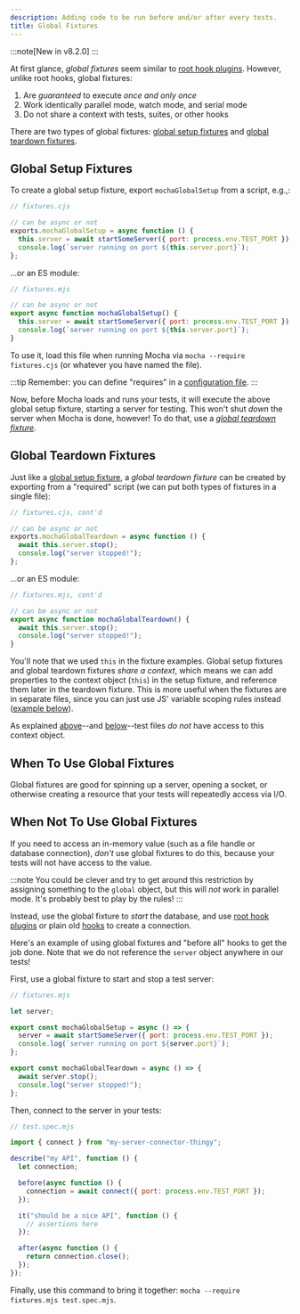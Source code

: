 ```yaml
---
description: Adding code to be run before and/or after every tests.
title: Global Fixtures
---
```


:::note[New in v8.2.0]
:::

At first glance, _global fixtures_ seem similar to [root hook plugins](/features/root-hook-plugins).
However, unlike root hooks, global fixtures:

1. Are _guaranteed_ to execute _once and only once_
1. Work identically parallel mode, watch mode, and serial mode
1. Do not share a context with tests, suites, or other hooks

There are two types of global fixtures: [global setup fixtures](#global-setup-fixtures) and [global teardown fixtures](#global-teardown-fixtures).

## Global Setup Fixtures

To create a global setup fixture, export `mochaGlobalSetup` from a script, e.g.,:

```js
// fixtures.cjs

// can be async or not
exports.mochaGlobalSetup = async function () {
  this.server = await startSomeServer({ port: process.env.TEST_PORT });
  console.log(`server running on port ${this.server.port}`);
};
```

...or an ES module:

```js
// fixtures.mjs

// can be async or not
export async function mochaGlobalSetup() {
  this.server = await startSomeServer({ port: process.env.TEST_PORT });
  console.log(`server running on port ${this.server.port}`);
}
```

To use it, load this file when running Mocha via `mocha --require fixtures.cjs` (or whatever you have named the file).

:::tip
Remember: you can define "requires" in a [configuration file](/running/configuring).
:::

Now, before Mocha loads and runs your tests, it will execute the above global setup fixture, starting a server for testing.
This won't shut _down_ the server when Mocha is done, however!
To do that, use a _[global teardown fixture](#global-teardown-fixtures)_.

## Global Teardown Fixtures

Just like a [global setup fixture](#global-setup-fixtures), a _global teardown fixture_ can be created by exporting from a "required" script (we can put both types of fixtures in a single file):

```js
// fixtures.cjs, cont'd

// can be async or not
exports.mochaGlobalTeardown = async function () {
  await this.server.stop();
  console.log("server stopped!");
};
```

...or an ES module:

```js
// fixtures.mjs, cont'd

// can be async or not
export async function mochaGlobalTeardown() {
  await this.server.stop();
  console.log("server stopped!");
}
```

You'll note that we used `this` in the fixture examples.
Global setup fixtures and global teardown fixtures _share a context_, which means we can add properties to the context object (`this`) in the setup fixture, and reference them later in the teardown fixture.
This is more useful when the fixtures are in separate files, since you can just use JS' variable scoping rules instead ([example below](#when-not-to-use-global-fixtures)).

As explained [above](#_top)--and [below](#when-not-to-use-global-fixtures)--test files _do not_ have access to this context object.

## When To Use Global Fixtures

Global fixtures are good for spinning up a server, opening a socket, or otherwise creating a resource that your tests will repeatedly access via I/O.

## When Not To Use Global Fixtures

If you need to access an in-memory value (such as a file handle or database connection), _don't_ use global fixtures to do this, because your tests will not have access to the value.

:::note
You could be clever and try to get around this restriction by assigning something to the `global` object, but this will _not_ work in parallel mode.
It's probably best to play by the rules!
:::

Instead, use the global fixture to _start_ the database, and use [root hook plugins](/features/root-hook-plugins) or plain old [hooks](/features/hooks) to create a connection.

Here's an example of using global fixtures and "before all" hooks to get the job done.
Note that we do not reference the `server` object anywhere in our tests!

First, use a global fixture to start and stop a test server:

```js
// fixtures.mjs

let server;

export const mochaGlobalSetup = async () => {
  server = await startSomeServer({ port: process.env.TEST_PORT });
  console.log(`server running on port ${server.port}`);
};

export const mochaGlobalTeardown = async () => {
  await server.stop();
  console.log("server stopped!");
};
```

Then, connect to the server in your tests:

```js
// test.spec.mjs

import { connect } from "my-server-connector-thingy";

describe("my API", function () {
  let connection;

  before(async function () {
    connection = await connect({ port: process.env.TEST_PORT });
  });

  it("should be a nice API", function () {
    // assertions here
  });

  after(async function () {
    return connection.close();
  });
});
```

Finally, use this command to bring it together: `mocha --require fixtures.mjs test.spec.mjs`.
